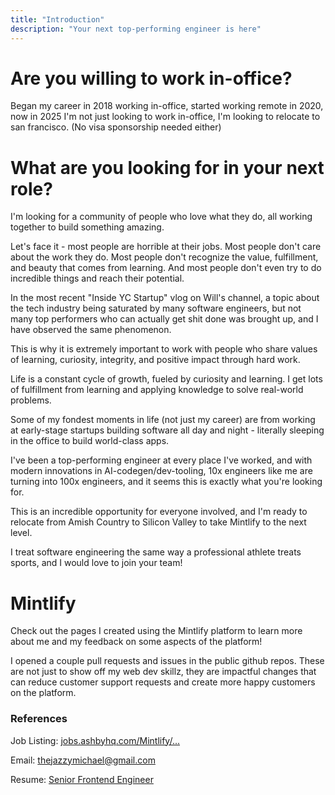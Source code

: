 ```yaml
---
title: "Introduction"
description: "Your next top-performing engineer is here"
---
```


# Are you willing to work in-office?

Began my career in 2018 working in-office, started working remote in 2020, now in 2025 I'm not just looking to work in-office, I'm looking to relocate to san francisco. (No visa sponsorship needed either)

# What are you looking for in your next role?

I'm looking for a community of people who love what they do, all working together to build something amazing.

Let's face it - most people are horrible at their jobs. Most people don't care about the work they do. Most people don't recognize the value, fulfillment, and beauty that comes from learning. And most people don't even try to do incredible things and reach their potential.

In the most recent "Inside YC Startup" vlog on Will's channel, a topic about the tech industry being saturated by many software engineers, but not many top performers who can actually get shit done was brought up, and I have observed the same phenomenon.

This is why it is extremely important to work with people who share values of learning, curiosity, integrity, and positive impact through hard work.

Life is a constant cycle of growth, fueled by curiosity and learning. I get lots of fulfillment from learning and applying knowledge to solve real-world problems.

Some of my fondest moments in life (not just my career) are from working at early-stage startups building software all day and night - literally sleeping in the office to build world-class apps.

I've been a top-performing engineer at every place I've worked, and with modern innovations in AI-codegen/dev-tooling, 10x engineers like me are turning into 100x engineers, and it seems this is exactly what you're looking for.

This is an incredible opportunity for everyone involved, and I'm ready to relocate from Amish Country to Silicon Valley to take Mintlify to the next level.

I treat software engineering the same way a professional athlete treats sports, and I would love to join your team!

# Mintlify

Check out the pages I created using the Mintlify platform to learn more about me and my feedback on some aspects of the platform!

I opened a couple pull requests and issues in the public github repos. These are not just to show off my web dev skillz, they are impactful changes that can reduce customer support requests and create more happy customers on the platform.

### References

Job Listing: [jobs.ashbyhq.com/Mintlify/...](https://jobs.ashbyhq.com/Mintlify/596990a3-1198-46f0-bb96-b31203b5f92d)

Email: [thejazzymichael@gmail.com](mailto:thejazzymichael@gmail.com)

Resume: [Senior Frontend Engineer](/Michael_Mancini_Senior_Frontend_Engineer.pdf)

